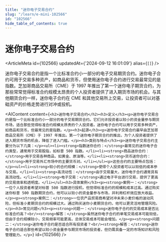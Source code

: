 ```yaml
---
title: "迷你电子交易合约"
slug: "/learn/e-mini-102566"
id: "102566"
hide_table_of_contents: true
---
```



# 迷你电子交易合约

<ArticleMeta id={102566} updatedAt={'2024-09-12 16:01:09'} alias={`[]`} />
<div className='border-solid border-b border-t-0 my-4 border-[var(--ifm-color-gray-300)]' />

迷你电子交易合约是指一个比标准合约小一部分的电子交易期货合约。迷你电子合约可用于交易多种资产，如商品和货币，但使用迷你电子合约进行交易最常见的是指数。芝加哥商品交易所（CME）于 1997 年推出了第一个迷你电子期货合约，为那些常常觉得标准合约规模太昂贵的个人投资者提供了进入期货市场的机会。与其他期货合约一样，迷你电子合约在 CME 和其他交易所上交易，让投资者可以对基础资产的价格走势进行对冲或投机。

<AIContent content={`<h2>迷你电子交易合约</h2><h3>定义</h3><p>迷你电子交易合约是指一个比标准合约小一部分的电子交易期货合约。它们允许投资者以较小的资金量参与期货市场，适合那些觉得标准合约规模太昂贵的个人投资者。迷你电子合约可以用于交易多种资产，如商品和货币，但最常见的是指数。</p><h3>起源</h3><p>迷你电子交易合约最早由芝加哥商品交易所（CME）于 1997 年推出。第一个迷你电子期货合约的推出，为个人投资者提供了进入期货市场的机会，降低了进入门槛。</p><h3>类别与特点</h3><p>迷你电子交易合约主要分为以下几类：</p><ul><li><strong>指数迷你合约：</strong>最常见的迷你电子合约类型，通常用于交易股指，如标普 500 指数。</li><li><strong>商品迷你合约：</strong>用于交易各种商品，如黄金、原油等。</li><li><strong>货币迷你合约：</strong>用于交易外汇市场中的主要货币对。</li></ul><p>这些合约的主要特点包括：</p><ul><li><strong>较小的合约规模：</strong>使得个人投资者可以以较低的成本参与交易。</li><li><strong>高流动性：</strong>由于交易量大，迷你电子合约通常具有高流动性。</li><li><strong>电子交易：</strong>通过电子平台进行交易，提供了更高的交易效率和透明度。</li></ul><h3>具体案例</h3><p><strong>案例一：</strong>一位个人投资者希望对标普 500 指数进行投机，但觉得标准合约的规模和成本过高。通过购买迷你标普 500 指数期货合约，他可以以较小的资金量参与市场，并利用杠杆效应放大收益。</p><p><strong>案例二：</strong>一位农产品贸易商希望对冲未来小麦价格的波动风险，但标准小麦期货合约的规模过大。通过购买迷你小麦期货合约，他可以更灵活地管理风险。</p><h3>常见问题</h3><p><strong>问题一：</strong>迷你电子合约的交易成本是否比标准合约高？<br/><strong>解答：</strong>虽然迷你电子合约的单笔交易成本可能较低，但由于合约规模较小，交易频率可能更高，总体交易成本可能会增加。</p><p><strong>问题二：</strong>迷你电子合约是否适合所有投资者？<br/><strong>解答：</strong>迷你电子合约适合那些希望以较小资金量参与期货市场的投资者，但仍需具备一定的市场知识和风险管理能力。</p>`} id={102566} />
